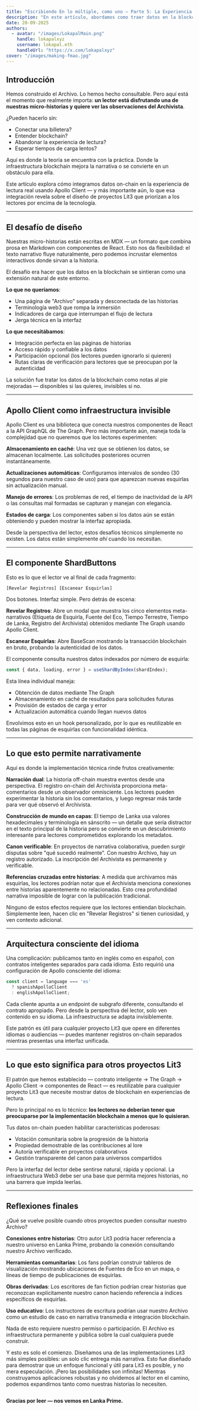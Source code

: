 ```yaml
---
title: "Escribiendo En lo múltiple, como uno — Parte 5: La Experiencia de Lectura"
description: "En este artículo, abordamos como traer datos en la blockchain a los lecores en una forma elegante."
date: 28-09-2025
authors:
  - avatar: "/images/LokapalMain.png"
    handle: lokapalxyz
    username: lokapal.eth
    handleUrl: "https://x.com/lokapalxyz"
cover: "/images/making-fmao.jpg"
---
```


## Introducción

Hemos construido el Archivo. Lo hemos hecho consultable. Pero aquí está el momento que realmente importa: **un lector está disfrutando una de nuestras micro-historias y quiere ver las observaciones del Archivista**.

¿Pueden hacerlo sin:
- Conectar una billetera?
- Entender blockchain?
- Abandonar la experiencia de lectura?
- Esperar tiempos de carga lentos?

Aquí es donde la teoría se encuentra con la práctica. Donde la infraestructura blockchain mejora la narrativa o se convierte en un obstáculo para ella.

Este artículo explora cómo integramos datos on-chain en la experiencia de lectura real usando Apollo Client — y más importante aún, lo que esa integración revela sobre el diseño de proyectos Lit3 que priorizan a los lectores por encima de la tecnología.

---

## El desafío de diseño

Nuestras micro-historias están escritas en MDX — un formato que combina prosa en Markdown con componentes de React. Esto nos da flexibilidad: el texto narrativo fluye naturalmente, pero podemos incrustar elementos interactivos donde sirvan a la historia.

El desafío era hacer que los datos en la blockchain se sintieran como una extensión natural de este entorno.

**Lo que no queríamos**:
- Una página de "Archivo" separada y desconectada de las historias
- Terminología web3 que rompa la inmersión
- Indicadores de carga que interrumpan el flujo de lectura
- Jerga técnica en la interfaz

**Lo que necesitábamos**:
- Integración perfecta en las páginas de historias
- Acceso rápido y confiable a los datos
- Participación opcional (los lectores pueden ignorarlo si quieren)
- Rutas claras de verificación para lectores que se preocupan por la autenticidad

La solución fue tratar los datos de la blockchain como notas al pie mejoradas — disponibles si las quieres, invisibles si no.

---

## Apollo Client como infraestructura invisible

Apollo Client es una biblioteca que conecta nuestros componentes de React a la API GraphQL de The Graph. Pero más importante aún, maneja toda la complejidad que no queremos que los lectores experimenten:

**Almacenamiento en caché**: Una vez que se obtienen los datos, se almacenan localmente. Las solicitudes posteriores ocurren instantáneamente.

**Actualizaciones automáticas**: Configuramos intervalos de sondeo (30 segundos para nuestro caso de uso) para que aparezcan nuevas esquirlas sin actualización manual.

**Manejo de errores**: Los problemas de red, el tiempo de inactividad de la API o las consultas mal formadas se capturan y manejan con elegancia.

**Estados de carga**: Los componentes saben si los datos aún se están obteniendo y pueden mostrar la interfaz apropiada.

Desde la perspectiva del lector, estos desafíos técnicos simplemente no existen. Los datos están simplemente *ahí* cuando los necesitan.

---

## El componente ShardButtons

Esto es lo que el lector ve al final de cada fragmento:

```
[Revelar Registros] [Escanear Esquirlas]
```

Dos botones. Interfaz simple. Pero detrás de escena:

**Revelar Registros**: Abre un modal que muestra los cinco elementos meta-narrativos (Etiqueta de Esquirla, Fuente del Eco, Tiempo Terrestre, Tiempo de Lanka, Registro del Archivista) obtenidos mediante The Graph usando Apollo Client.

**Escanear Esquirlas**: Abre BaseScan mostrando la transacción blockchain en bruto, probando la autenticidad de los datos.

El componente consulta nuestros datos indexados por número de esquirla:

```typescript
const { data, loading, error } = useShardByIndex(shardIndex);
```

Esta línea individual maneja:
- Obtención de datos mediante The Graph
- Almacenamiento en caché de resultados para solicitudes futuras
- Provisión de estados de carga y error
- Actualización automática cuando llegan nuevos datos

Envolvimos esto en un hook personalizado, por lo que es reutilizable en todas las páginas de esquirlas con funcionalidad idéntica.

---

## Lo que esto permite narrativamente

Aquí es donde la implementación técnica rinde frutos creativamente:

**Narración dual**: La historia off-chain muestra eventos desde una perspectiva. El registro on-chain del Archivista proporciona meta-comentarios desde un observador omnisciente. Los lectores pueden experimentar la historia sin los comentarios, y luego regresar más tarde para ver qué observó el Archivista.

**Construcción de mundo en capas**: El tiempo de Lanka usa valores hexadecimales y terminología en sánscrito — un detalle que sería distractor en el texto principal de la historia pero se convierte en un descubrimiento interesante para lectores comprometidos explorando los metadatos.

**Canon verificable**: En proyectos de narrativa colaborativa, pueden surgir disputas sobre "qué sucedió realmente". Con nuestro Archivo, hay un registro autorizado. La inscripción del Archivista es permanente y verificable.

**Referencias cruzadas entre historias**: A medida que archivamos más esquirlas, los lectores podrían notar que el Archivista menciona conexiones entre historias aparentemente no relacionadas. Esto crea profundidad narrativa imposible de lograr con la publicación tradicional.

Ninguno de estos efectos requiere que los lectores entiendan blockchain. Simplemente leen, hacen clic en "Revelar Registros" si tienen curiosidad, y ven contexto adicional.

---

## Arquitectura consciente del idioma

Una complicación: publicamos tanto en inglés como en español, con contratos inteligentes separados para cada idioma. Esto requirió una configuración de Apollo consciente del idioma:

```typescript
const client = language === 'es' 
  ? spanishApolloClient 
  : englishApolloClient;
```

Cada cliente apunta a un endpoint de subgrafo diferente, consultando el contrato apropiado. Pero desde la perspectiva del lector, solo ven contenido en su idioma. La infraestructura se adapta invisiblemente.

Este patrón es útil para cualquier proyecto Lit3 que opere en diferentes idiomas o audiencias — puedes mantener registros on-chain separados mientras presentas una interfaz unificada.

---

## Lo que esto significa para otros proyectos Lit3

El patrón que hemos establecido — contrato inteligente → The Graph → Apollo Client → componentes de React — es reutilizable para cualquier proyecto Lit3 que necesite mostrar datos de blockchain en experiencias de lectura.

Pero lo principal no es lo técnico: **los lectores no deberían tener que preocuparse por la implementación blockchain a menos que lo quisieran**.

Tus datos on-chain pueden habilitar características poderosas:
- Votación comunitaria sobre la progresión de la historia
- Propiedad demostrable de las contribuciones al lore
- Autoría verificable en proyectos colaborativos
- Gestión transparente del canon para universos compartidos

Pero la interfaz del lector debe sentirse natural, rápida y opcional. La infraestructura Web3 debe ser una base que permita mejores historias, no una barrera que impida leerlas.

---

## Reflexiones finales

¿Qué se vuelve posible cuando otros proyectos pueden consultar nuestro Archivo?

**Conexiones entre historias**: Otro autor Lit3 podría hacer referencia a nuestro universo en Lanka Prime, probando la conexión consultando nuestro Archivo verificado.

**Herramientas comunitarias**: Los fans podrían construir tableros de visualización mostrando ubicaciones de Fuentes de Eco en un mapa, o líneas de tiempo de publicaciones de esquirlas.

**Obras derivadas**: Los escritores de fan fiction podrían crear historias que reconozcan explícitamente nuestro canon haciendo referencia a índices específicos de esquirlas.

**Uso educativo**: Los instructores de escritura podrían usar nuestro Archivo como un estudio de caso en narrativa transmedia e integración blockchain.

Nada de esto requiere nuestro permiso o participación. El Archivo es infraestructura permanente y pública sobre la cual cualquiera puede construir.

Y esto es solo el comienzo. Diseñamos una de las implementaciones Lit3 más simples posibles: un solo clic entrega más narrativa. Esto fue diseñado para demostrar que un enfoque funcional y útil para Lit3 es posible, y no mera especulación. ¡Pero las posibilidades son infinitas! Mientras construyamos aplicaciones robustas y no olvidemos al lector en el camino, podemos expandirnos tanto como nuestras historias lo necesiten.

<Image
  src="/images/banner-purple.png"
  alt=""
  width={1580}
  height={140}
/>

**Gracias por leer — nos vemos en Lanka Prime.**